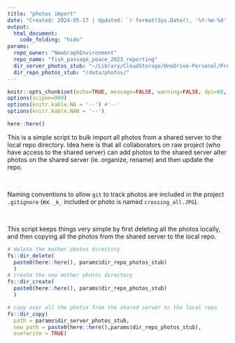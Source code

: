 ```yaml
---
title: "photos import"
date: "Created: 2024-05-17 | Updated: `r format(Sys.Date(), '%Y-%m-%d')`"
output: 
  html_document:
    code_folding: "hide"
params:
  repo_owner: "NewGraphEnvironment"
  repo_name: "fish_passage_peace_2023_reporting"
  dir_server_photos_stub: "~/Library/CloudStorage/OneDrive-Personal/Projects/2023_data/peace/photos/"
  dir_repo_photos_stub: "/data/photos/"
---
```


```r
knitr::opts_chunk$set(echo=TRUE, message=FALSE, warning=FALSE, dpi=60, out.width = "100%", eval = FALSE)
options(scipen=999)
options(knitr.kable.NA = '--') #'--'
options(knitr.kable.NAN = '--')

```

```r
here::here()
```

This is a simple script to bulk import all photos from a shared server to the local repo directory. Idea here is that 
all collaborators on raw project (who have access to the shared server) can add photos to the shared server alter
photos on the shared server (ie. organize, rename) and then update the repo. 

<br>

Naming conventions to allow `git` to track photos are included in the project `.gitignore` (ex. `_k_` included or photo
is named `crossing_all.JPG`).

<br>

This script keeps things very simple by first deleting all the photos locally, and then copying all the photos from the shared server to the local repo. 

```r

# delete the mother photos directory
fs::dir_delete(
  paste0(here::here(), params$dir_repo_photos_stub)
  )
# create the new mother photos directory
fs::dir_create(
  paste0(here::here(), params$dir_repo_photos_stub)
  )

# copy over all the photos from the shared server to the local repo
fs::dir_copy(
  path = params$dir_server_photos_stub,
  new_path = paste0(here::here(),params$dir_repo_photos_stub),
  overwrite = TRUE)
```


